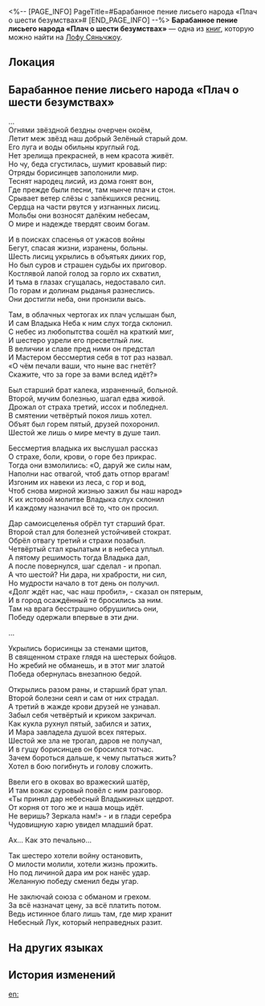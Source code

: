 <%-- [PAGE_INFO]
PageTitle=#Барабанное пение лисьего народа «Плач о шести безумствах»#
[END_PAGE_INFO] --%>
{{Дополнить}}
{{Книга Инфобокс
|id           = 269
|Название     = 
|Изображение  = Иконка рукописи с Лофу Сяньчжоу.png
|Мир          = Лофу Сяньчжоу
|Томов        = 1
|Автор        = <!--нужно добавить-->
|Описание     = Барабанное пение в исполнении лисьего народа, рассказывающее древние легенды.
|Том1         = {{tx}}
|Источник1    = {{tx|Отсутствует источник}}
|Персонажи    = 
|Фракции      = 
}}
'''Барабанное пение лисьего народа «Плач о шести безумствах»''' — одна из [[Книги|книг]], которую можно найти на [[Лофу Сяньчжоу]].

==Локация==
{{Отметка карты|<!--название карты-->|<!--id отметки-->}}

==Барабанное пение лисьего народа «Плач о шести безумствах»==
...<br />
Огнями звёздной бездны очерчен окоём,<br />
Летит меж звёзд наш добрый Зелёный старый дом.<br />
Его луга и воды обильны круглый год.<br />
Нет зрелища прекрасней, в нем красота живёт.<br />
Но чу, беда сгустилась, шумит кровавый пир:<br />
Отряды борисинцев заполонили мир.<br />
Теснят народец лисий, из дома гонят вон,<br />
Где прежде были песни, там нынче плач и стон.<br />
Срывает ветер слёзы с запёкшихся ресниц.<br />
Сердца на части рвутся у изгнанных лисиц.<br />
Мольбы они возносят далёким небесам,<br />
О мире и надежде твердят своим богам.

И в поисках спасенья от ужасов войны<br />
Бегут, спасая жизни, изранены, больны.<br />
Шесть лисиц укрылись в объятьях диких гор,<br />
Но был суров и страшен судьбы их приговор.<br />
Костлявой лапой голод за горло их схватил,<br />
И тьма в глазах сгущалась, недоставало сил.<br />
По горам и долинам рыданья разнеслись.<br />
Они достигли неба, они пронзили высь.

Там, в облачных чертогах их плач услышан был,<br />
И сам Владыка Неба к ним слух тогда склонил.<br />
С небес из любопытства сошёл на краткий миг,<br />
И шестеро узрели его пресветлый лик.<br />
В величии и славе пред ними он предстал<br />
И Мастером бессмертия себя в тот раз назвал.<br />
«О чём печали ваши, что ныне вас гнетёт?<br />
Скажите, что за горе за вами вслед идёт?»

Был старший брат калека, израненный, больной.<br />
Второй, мучим болезнью, шагал едва живой.<br />
Дрожал от страха третий, иссох и побледнел.<br />
В смятении четвёртый покоя лишь хотел.<br />
Объят был горем пятый, друзей похоронил.<br />
Шестой же лишь о мире мечту в душе таил.

Бессмертия владыка их выслушал рассказ<br />
О страхе, боли, крови, о горе без прикрас.<br />
Тогда они взмолились: «О, даруй же силы нам,<br />
Наполни нас отвагой, чтоб дать отпор врагам!<br />
Изгоним их навеки из леса, с гор и вод,<br />
Чтоб снова мирной жизнью зажил бы наш народ»<br />
К их истовой молитве Владыка слух склонил<br />
И каждому назначил всё то, что он просил.

Дар самоисцеленья обрёл тут старший брат.<br />
Второй стал для болезней устойчивей стократ.<br />
Обрёл отвагу третий и страхи позабыл.<br />
Четвёртый стал крылатым и в небеса уплыл.<br />
А пятому решимость тогда Владыка дал,<br />
А после повернулся, шаг сделал - и пропал.<br />
А что шестой? Ни дара, ни храбрости, ни сил,<br />
Но мудрости начало в тот день он получил.<br />
«Долг ждёт нас, час наш пробил», - сказал он пятерым,<br />
И в город осаждённый те бросились за ним.<br />
Там на врага бесстрашно обрушились они,<br />
Победу одержали впервые в эти дни.

...

Укрылись борисинцы за стенами щитов,<br />
В священном страхе глядя на шестерых бойцов.<br />
Но жребий не обманешь, и в этот миг златой<br />
Победа обернулась внезапною бедой.

Открылись разом раны, и старший брат упал.<br />
Второй болезни сеял и сам от них страдал.<br />
А третий в жажде крови друзей не узнавал.<br />
Забыл себя четвёртый и криком закричал.<br />
Как кукла рухнул пятый, забился и затих,<br />
И Мара завладела душой всех пятерых.<br />
Шестой же зла не трогал, даров не получал,<br />
И в гущу борисинцев он бросился тотчас.<br />
Зачем бороться дальше, к чему пытаться жить?<br />
Хотел в бою погибнуть и голову сложить.

Ввели его в оковах во вражеский шатёр,<br />
И там вожак суровый повёл с ним разговор.<br />
«Ты принял дар небесный Владыкиных щедрот.<br />
От корня от того же и наша мощь идёт.<br />
Не веришь? Зеркала нам!» - и в глади серебра<br />
Чудовищную харю увидел младший брат.

Ах... Как это печально...

Так шестеро хотели войну остановить,<br />
О милости молили, хотели жизнь прожить.<br />
Но под личиной дара им рок нанёс удар.<br />
Желанную победу сменил беды угар.

Не заключай союза с обманом и грехом.<br />
За всё назначат цену, за всё платить потом.<br />
Ведь истинное благо лишь там, где мир хранит<br />
Небесный Лук, который неправедных разит.

==На других языках==
{{На других языках
|en   = Foxian Drum Chant ''Lament of the Six Follies''
|zhs  = 狐人大鼓《六昧叹》
|zht  = 狐人大鼓《六昧嘆》
|ja   = 狐太鼓『六昧嘆』
|ko   = 여우족 대고 ≪어리석은 6인에 대한 한탄≫
|es   = Canto del tambor raposiano «Lamento de los seis insensatos»
|fr   = Chant du tambour foxien ''Lamentation des six folies''
|ru   = Барабанное пение лисьего народа «Плач о шести безумствах»
|th   = การแสดงกลองของมนุษย์จิ้งจอก "ลำนำหกพี่น้อง"
|vi   = Kịch Trống Của Người Hồ Ly: Sáu Lời Than Mê Muội
|de   = Foxianischer Trommelgesang „Klagelied der sechs Torheiten“
|id   = Nyanyian Gendang Foxian "Ratapan Enam Kesalahan"
|pt   = Canto Vulpe com Percussão "Lamento das Seis Tolices"
}}

==История изменений==
{{История изменений|3.5}}

[[en:]]